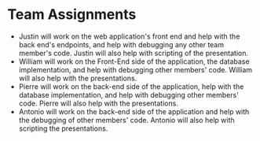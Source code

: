 # Team Assignments

- Justin will work on the web application's front end and help with the back end's endpoints, and help with debugging any other team member's code. Justin will also help with scripting of the presentation.
- William will work on the Front-End side of the application, the database implementation, and help with debugging other members' code. William will also help with the presentations.
- Pierre will work on the back-end side of the application, help with the database implementation, and help with debugging other members' code. Pierre will also help with the presentations.
- Antonio will work on the back-end side of the application and help with the debugging of other members' code. Antonio will also help with scripting the presentations.